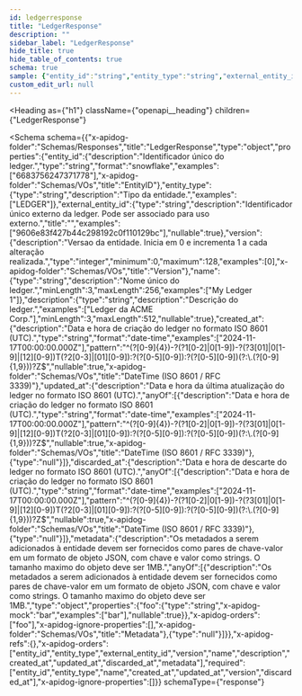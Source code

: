 ```yaml
---
id: ledgerresponse
title: "LedgerResponse"
description: ""
sidebar_label: "LedgerResponse"
hide_title: true
hide_table_of_contents: true
schema: true
sample: {"entity_id":"string","entity_type":"string","external_entity_id":"string","version":0,"name":"string","description":"string","created_at":"2024-07-29T15:51:28.071Z","updated_at":"2024-07-29T15:51:28.071Z","discarded_at":"2024-07-29T15:51:28.071Z","metadata":{"foo":"string"}}
custom_edit_url: null
---
```



<Heading
  as={"h1"}
  className={"openapi__heading"}
  children={"LedgerResponse"}
>
</Heading>





<Schema
  schema={{"x-apidog-folder":"Schemas/Responses","title":"LedgerResponse","type":"object","properties":{"entity_id":{"description":"Identificador único do ledger.","type":"string","format":"snowflake","examples":["6683756247371778"],"x-apidog-folder":"Schemas/VOs","title":"EntityID"},"entity_type":{"type":"string","description":"Tipo da entidade.","examples":["LEDGER"]},"external_entity_id":{"type":"string","description":"Identificador único externo da ledger. Pode ser associado para uso externo.","title":"","examples":["9606e83f427b44c298192c0f110129bc"],"nullable":true},"version":{"description":"Versao da entidade. Inicia em 0 e incrementa 1 a cada alteração realizada.","type":"integer","minimum":0,"maximum":128,"examples":[0],"x-apidog-folder":"Schemas/VOs","title":"Version"},"name":{"type":"string","description":"Nome único do ledger.","minLength":3,"maxLength":256,"examples":["My Ledger 1"]},"description":{"type":"string","description":"Descrição do ledger.","examples":["Ledger da ACME Corp."],"minLength":3,"maxLength":512,"nullable":true},"created_at":{"description":"Data e hora de criação do ledger no formato ISO 8601 (UTC).","type":"string","format":"date-time","examples":["2024-11-17T00:00:00.000Z"],"pattern":"^(?<year>[0-9]{4})-?(?<month>1[0-2]|0[1-9])-?(?<day>3[01]|0[1-9]|[12][0-9])T(?<hour>2[0-3]|[01][0-9]):?(?<minute>[0-5][0-9]):?(?<second>[0-5][0-9])(?:\\.(?<fraction>[0-9]{1,9}))?Z$","nullable":true,"x-apidog-folder":"Schemas/VOs","title":"DateTime (ISO 8601 / RFC 3339)"},"updated_at":{"description":"Data e hora da última atualização do ledger no formato ISO 8601 (UTC).","anyOf":[{"description":"Data e hora de criação do ledger no formato ISO 8601 (UTC).","type":"string","format":"date-time","examples":["2024-11-17T00:00:00.000Z"],"pattern":"^(?<year>[0-9]{4})-?(?<month>1[0-2]|0[1-9])-?(?<day>3[01]|0[1-9]|[12][0-9])T(?<hour>2[0-3]|[01][0-9]):?(?<minute>[0-5][0-9]):?(?<second>[0-5][0-9])(?:\\.(?<fraction>[0-9]{1,9}))?Z$","nullable":true,"x-apidog-folder":"Schemas/VOs","title":"DateTime (ISO 8601 / RFC 3339)"},{"type":"null"}]},"discarded_at":{"description":"Data e hora de descarte do ledger no formato ISO 8601 (UTC).","anyOf":[{"description":"Data e hora de criação do ledger no formato ISO 8601 (UTC).","type":"string","format":"date-time","examples":["2024-11-17T00:00:00.000Z"],"pattern":"^(?<year>[0-9]{4})-?(?<month>1[0-2]|0[1-9])-?(?<day>3[01]|0[1-9]|[12][0-9])T(?<hour>2[0-3]|[01][0-9]):?(?<minute>[0-5][0-9]):?(?<second>[0-5][0-9])(?:\\.(?<fraction>[0-9]{1,9}))?Z$","nullable":true,"x-apidog-folder":"Schemas/VOs","title":"DateTime (ISO 8601 / RFC 3339)"},{"type":"null"}]},"metadata":{"description":"Os metadados a serem adicionados à entidade devem ser fornecidos como pares de chave-valor em um formato de objeto JSON, com chave e valor como strings. O tamanho maximo do objeto deve ser 1MB.","anyOf":[{"description":"Os metadados a serem adicionados à entidade devem ser fornecidos como pares de chave-valor em um formato de objeto JSON, com chave e valor como strings. O tamanho maximo do objeto deve ser 1MB.","type":"object","properties":{"foo":{"type":"string","x-apidog-mock":"bar","examples":["bar"],"nullable":true}},"x-apidog-orders":["foo"],"x-apidog-ignore-properties":[],"x-apidog-folder":"Schemas/VOs","title":"Metadata"},{"type":"null"}]}},"x-apidog-refs":{},"x-apidog-orders":["entity_id","entity_type","external_entity_id","version","name","description","created_at","updated_at","discarded_at","metadata"],"required":["entity_id","entity_type","name","created_at","updated_at","version","discarded_at"],"x-apidog-ignore-properties":[]}}
  schemaType={"response"}
>
  
</Schema>
